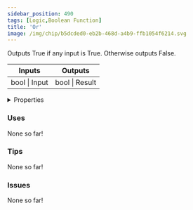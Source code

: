 ```yaml
---
sidebar_position: 490
tags: [Logic,Boolean Function]
title: 'Or'
image: /img/chip/b5dcded0-eb2b-468d-a4b9-ffb1054f6214.svg
---
```


Outputs True if any input is True. Otherwise outputs False.



<IChip uuid="b5dcded0-eb2b-468d-a4b9-ffb1054f6214"/>

<table><thead><tr><th>Inputs</th><th>Outputs</th></tr></thead><tbody><tr><td>bool | Input</td><td>bool | Result</td></tr></tbody></table>

<details>
  <summary>Properties</summary>
  <div>
    <div>
    <table>
      <tbody>
        <tr>
          <td>Is beta required?</td>
          <td>No</td>
        </tr>
        <tr>
          <td>Is chip a trolling risk?</td>
          <td>No</td>
        </tr>
        <tr>
          <td>Is chip a role assignment risk?</td>
          <td>No</td>
        </tr>
        <tr>
          <td>Chip UUID</td>
          <td>b5dcded0-eb2b-468d-a4b9-ffb1054f6214</td>
        </tr>
        <tr>
          <td>Room availability</td>
          <td>Available everywhere</td>
        </tr>
      </tbody>
    </table>
    </div>
  </div>
</details>

### Uses

None so far!

### Tips

None so far!

### Issues

None so far!